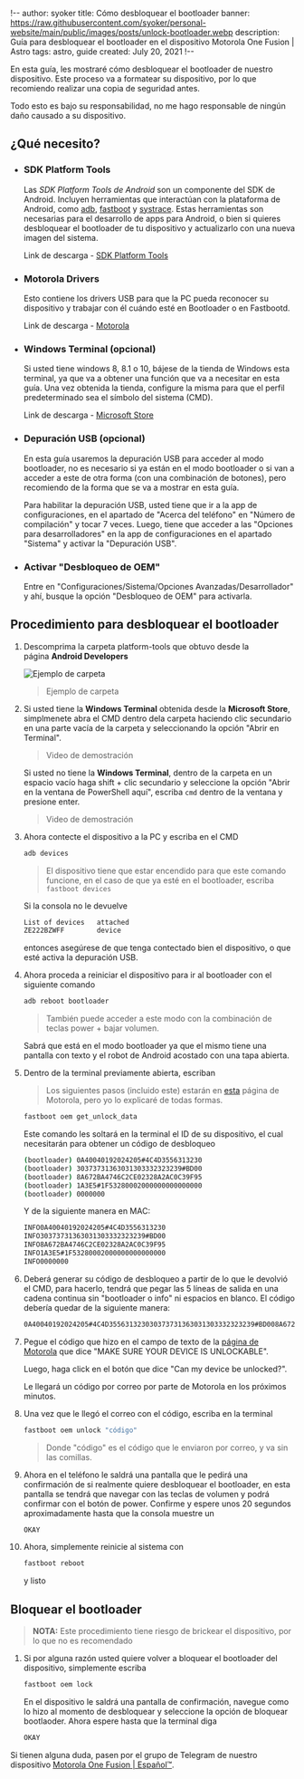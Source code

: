 !--
author: syoker
title: Cómo desbloquear el bootloader
banner: https://raw.githubusercontent.com/syoker/personal-website/main/public/images/posts/unlock-bootloader.webp
description: Guía para desbloquear el bootloader en el dispositivo Motorola One Fusion | Astro
tags: astro, guide
created: July 20, 2021
!--

En esta guía, les mostraré cómo desbloquear el bootloader de nuestro dispositivo. Este proceso va a formatear su dispositivo, por lo que recomiendo realizar una copia de seguridad antes.

Todo esto es bajo su responsabilidad, no me hago responsable de ningún daño causado a su dispositivo.

## **¿Qué necesito?**

- ### **SDK Platform Tools**

  Las *SDK Platform Tools de Android* son un componente del SDK de Android. Incluyen herramientas que interactúan con la plataforma de Android, como [adb](https://developer.android.com/studio/command-line/adb"), [fastboot](https://android.googlesource.com/platform/system/core/+/master/fastboot/#fastboot) y [systrace](https://developer.android.com/topic/performance/tracing/command-line). Estas herramientas son necesarias para el desarrollo de apps para Android, o bien si quieres desbloquear el bootloader de tu dispositivo y actualizarlo con una nueva imagen del sistema.

  Link de descarga - [SDK Platform Tools](https://developer.android.com/studio/releases/platform-tools)

- ### **Motorola Drivers**

  Esto contiene los drivers USB para que la PC pueda reconocer su dispositivo y trabajar con él cuándo esté en Bootloader o en Fastbootd.

  Link de descarga - [Motorola](https://motorola-global-es-latam.custhelp.com/app/answers/detail/a_id/89882)

- ### **Windows Terminal (opcional)**

  Si usted tiene windows 8, 8.1 o 10, bájese de la tienda de Windows esta terminal, ya que va a obtener una función que va a necesitar en esta guía. Una vez obtenida la tienda, configure la misma para que el perfil predeterminado sea el símbolo del sistema (CMD).

  Link de descarga - [Microsoft Store](https://www.microsoft.com/store/productId/9N0DX20HK701)

- ### **Depuración USB (opcional)**

  En esta guía usaremos la depuración USB para acceder al modo bootloader, no es necesario si ya están en el modo bootloader o si van a acceder a este de otra forma (con una combinación de botones), pero recomiendo de la forma que se va a mostrar en esta guía.

  Para habilitar la depuración USB, usted tiene que ir a la app de configuraciones, en el apartado de "Acerca del teléfono" en "Número de compilación" y tocar 7 veces. Luego, tiene que acceder a las "Opciones para desarrolladores" en la app de configuraciones en el apartado "Sistema" y activar la "Depuración USB".

- ### **Activar "Desbloqueo de OEM"**

  Entre en "Configuraciones/Sistema/Opciones Avanzadas/Desarrollador" y ahí, busque la opción "Desbloqueo de OEM" para activarla.

## **Procedimiento para desbloquear el bootloader**

1.  Descomprima la carpeta platform-tools que obtuvo desde la página **Android Developers**

    ![Ejemplo de carpeta](/images/guides/guide-examplefolder.webp)

    > Ejemplo de carpeta

2.  Si usted tiene la **Windows Terminal** obtenida desde la **Microsoft Store**, simplmenete abra el CMD dentro dela carpeta haciendo clic secundario en una parte vacía de la carpeta y seleccionando la opción "Abrir en Terminal".

    <CustomVideo src="/video/opencommandprompt.mp4" autoPlay loop muted />

    > Video de demostración

    Si usted no tiene la **Windows Terminal**, dentro de la carpeta en un espacio vacío haga shift + clic secundario y seleccione la opción "Abrir en la ventana de PowerShell aquí", escriba `cmd` dentro de la ventana y presione enter.

    <CustomVideo src="/video/openwindowspowershell.mp4" autoPlay loop muted />

    > Video de demostración

3.  Ahora contecte el dispositivo a la PC y escriba en el CMD

    ```bash
    adb devices
    ```

    > El dispositivo tiene que estar encendido para que este comando funcione, en el caso de que ya esté en el bootloader, escriba `fastboot devices`

    Si la consola no le devuelve

    ```bash
    List of devices   attached
    ZE222BZWFF        device
    ```

    entonces asegúrese de que tenga contectado bien el dispositivo, o que esté activa la depuración USB.

4.  Ahora proceda a reiniciar el dispositivo para ir al bootloader con el siguiente comando

    ```bash
    adb reboot bootloader
    ```

    > También puede acceder a este modo con la combinación de teclas power + bajar volumen.

    Sabrá que está en el modo bootloader ya que el mismo tiene una pantalla con texto y el robot de Android acostado con una tapa abierta.

5.  Dentro de la terminal previamente abierta, escriban

    > Los siguientes pasos (incluido este) estarán en [esta](https://en-us.support.motorola.com/app/standalone%2Fbootloader%2Funlock-your-device-b) página de Motorola, pero yo lo explicaré de todas formas.

    ```bash
    fastboot oem get_unlock_data
    ```

    Este comando les soltará en la terminal el ID de su dispositivo, el cual necesitarán para obtener un código de desbloqueo

    ```bash
    (bootloader) 0A40040192024205#4C4D3556313230
    (bootloader) 30373731363031303332323239#BD00
    (bootloader) 8A672BA4746C2CE02328A2AC0C39F95
    (bootloader) 1A3E5#1F53280002000000000000000
    (bootloader) 0000000
    ```

    Y de la siguiente manera en MAC:

    ```bash
    INFO0A40040192024205#4C4D3556313230
    INFO30373731363031303332323239#BD00
    INFO8A672BA4746C2CE02328A2AC0C39F95
    INFO1A3E5#1F53280002000000000000000
    INFO0000000
    ```

6.  Deberá generar su código de desbloqueo a partir de lo que le devolvió el CMD, para hacerlo, tendrá que pegar las 5 líneas de salida en una cadena continua sin "bootloader o info" ni espacios en blanco. El código debería quedar de la siguiente manera:

    ```bash
    0A40040192024205#4C4D355631323030373731363031303332323239#BD008A672BA4746C2CE02328A2AC0C39F951A3E5#1F532800020000000000000000000000
    ```

7.  Pegue el código que hizo en el campo de texto de la [página de Motorola](https://en-us.support.motorola.com/app/standalone%2Fbootloader%2Funlock-your-device-b) que dice "MAKE SURE YOUR DEVICE IS UNLOCKABLE".

    Luego, haga click en el botón que dice "Can my device be unlocked?".

    Le llegará un código por correo por parte de Motorola en los próximos minutos.

8.  Una vez que le llegó el correo con el código, escriba en la terminal

    ```bash
    fastboot oem unlock "código"
    ```

    > Donde "código" es el código que le enviaron por correo, y va sin las comillas.

9.  Ahora en el teléfono le saldrá una pantalla que le pedirá una confirmación de si realmente quiere desbloquear el bootloader, en esta pantalla se tendrá que navegar con las teclas de volumen y podrá confirmar con el botón de power. Confirme y espere unos 20 segundos aproximadamente hasta que la consola muestre un

    ```bash
    OKAY
    ```

10. Ahora, simplemente reinicie al sistema con

    ```bash
    fastboot reboot
    ```

    y listo

## **Bloquear el bootloader**

> **NOTA:** Este procedimiento tiene riesgo de brickear el dispositivo, por lo que no es recomendado

1.  Si por alguna razón usted quiere volver a bloquear el bootloader del dispositivo, simplemente escriba

    ```bash
    fastboot oem lock
    ```

    En el dispositivo le saldrá una pantalla de confirmación, navegue como lo hizo al momento de desbloquear y seleccione la opción de bloquear bootlaoder. Ahora espere hasta que la terminal diga

    ```bash
    OKAY
    ```

Si tienen alguna duda, pasen por el grupo de Telegram de nuestro dispositivo [Motorola One Fusion | Español™](https://t.me/MotorolaOneFusionES).

